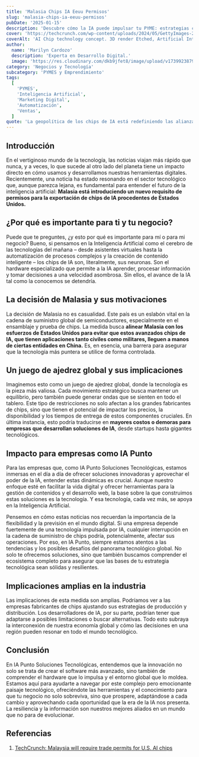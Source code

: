 ```yaml
---
title: 'Malasia Chips IA Eeuu Permisos'
slug: 'malasia-chips-ia-eeuu-permisos'
pubDate: '2025-01-15'
description: 'Descubre cómo la IA puede impulsar tu PYME: estrategias concretas de marketing, automatización y datos para aumentar ventas.'
cover: 'https://techcrunch.com/wp-content/uploads/2024/05/GettyImages-2026266993.jpg?w=1024'
coverAlt: 'AI Chip technology concept. 3D render Etched, Artificial Intelligence Diffusion Rule'
author:
  name: 'Marilyn Cardozo'
  description: 'Experta en Desarrollo Digital.'
  image: 'https://res.cloudinary.com/dkb9jfet8/image/upload/v1739923879/marilyn_s2mi4a.png'
category: 'Negocios y Tecnología'
subcategory: 'PYMES y Emprendimiento'
tags:
  [
    'PYMES',
    'Inteligencia Artificial',
    'Marketing Digital',
    'Automatización',
    'Ventas',
  ]
quote: 'La geopolítica de los chips de IA está redefiniendo las alianzas tecnológicas. — Marilyn Cardozo'
---
```

<h2 id="introduccion">Introducción</h2>

En el vertiginoso mundo de la tecnología, las noticias viajan más rápido que nunca, y a veces, lo que sucede al otro lado del planeta tiene un impacto directo en cómo usamos y desarrollamos nuestras herramientas digitales. Recientemente, una noticia ha estado resonando en el sector tecnológico que, aunque parezca lejana, es fundamental para entender el futuro de la inteligencia artificial: **Malasia está introduciendo un nuevo requisito de permisos para la exportación de chips de IA procedentes de Estados Unidos.**

<h2 id="por-que-es-importante-para-ti-y-tu-negocio">¿Por qué es importante para ti y tu negocio?</h2>

Puede que te preguntes, ¿y esto por qué es importante para mí o para mi negocio? Bueno, si pensamos en la Inteligencia Artificial como el cerebro de las tecnologías del mañana – desde asistentes virtuales hasta la automatización de procesos complejos y la creación de contenido inteligente – los chips de IA son, literalmente, sus neuronas. Son el hardware especializado que permite a la IA aprender, procesar información y tomar decisiones a una velocidad asombrosa. Sin ellos, el avance de la IA tal como la conocemos se detendría.

<h2 id="la-decision-de-malasia-y-sus-motivaciones">La decisión de Malasia y sus motivaciones</h2>

La decisión de Malasia no es casualidad. Este país es un eslabón vital en la cadena de suministro global de semiconductores, especialmente en el ensamblaje y prueba de chips. La medida busca **alinear Malasia con los esfuerzos de Estados Unidos para evitar que estos avanzados chips de IA, que tienen aplicaciones tanto civiles como militares, lleguen a manos de ciertas entidades en China.** Es, en esencia, una barrera para asegurar que la tecnología más puntera se utilice de forma controlada.

<h2 id="un-juego-de-ajedrez-global-y-sus-implicaciones">Un juego de ajedrez global y sus implicaciones</h2>

Imaginemos esto como un juego de ajedrez global, donde la tecnología es la pieza más valiosa. Cada movimiento estratégico busca mantener un equilibrio, pero también puede generar ondas que se sienten en todo el tablero. Este tipo de restricciones no solo afectan a los grandes fabricantes de chips, sino que tienen el potencial de impactar los precios, la disponibilidad y los tiempos de entrega de estos componentes cruciales. En última instancia, esto podría traducirse en **mayores costos o demoras para empresas que desarrollan soluciones de IA**, desde startups hasta gigantes tecnológicos.

<h2 id="impacto-para-empresas-como-ia-punto">Impacto para empresas como IA Punto</h2>

Para las empresas que, como IA Punto Soluciones Tecnológicas, estamos inmersas en el día a día de ofrecer soluciones innovadoras y aprovechar el poder de la IA, entender estas dinámicas es crucial. Aunque nuestro enfoque esté en facilitar la vida digital y ofrecer herramientas para la gestión de contenidos y el desarrollo web, la base sobre la que construimos estas soluciones es la tecnología. Y esa tecnología, cada vez más, se apoya en la Inteligencia Artificial.

Pensemos en cómo estas noticias nos recuerdan la importancia de la flexibilidad y la previsión en el mundo digital. Si una empresa depende fuertemente de una tecnología impulsada por IA, cualquier interrupción en la cadena de suministro de chips podría, potencialmente, afectar sus operaciones. Por eso, en IA Punto, siempre estamos atentos a las tendencias y los posibles desafíos del panorama tecnológico global. No solo te ofrecemos soluciones, sino que también buscamos comprender el ecosistema completo para asegurar que las bases de tu estrategia tecnológica sean sólidas y resilientes.

<h2 id="implicaciones-amplias-en-la-industria">Implicaciones amplias en la industria</h2>

Las implicaciones de esta medida son amplias. Podríamos ver a las empresas fabricantes de chips ajustando sus estrategias de producción y distribución. Los desarrolladores de IA, por su parte, podrían tener que adaptarse a posibles limitaciones o buscar alternativas. Todo esto subraya la interconexión de nuestra economía global y cómo las decisiones en una región pueden resonar en todo el mundo tecnológico.

<h2 id="conclusion">Conclusión</h2>

En IA Punto Soluciones Tecnológicas, entendemos que la innovación no solo se trata de crear el software más avanzado, sino también de comprender el hardware que lo impulsa y el entorno global que lo moldea. Estamos aquí para ayudarte a navegar por este complejo pero emocionante paisaje tecnológico, ofreciéndote las herramientas y el conocimiento para que tu negocio no solo sobreviva, sino que prospere, adaptándose a cada cambio y aprovechando cada oportunidad que la era de la IA nos presenta. La resiliencia y la información son nuestros mejores aliados en un mundo que no para de evolucionar.

<h2 id="referencias">Referencias</h2>

1.  <a href="https://techcrunch.com/2025/07/14/malaysia-will-require-trade-permits-for-u-s-ai-chips/" target="_blank" rel="noopener noreferrer">TechCrunch: Malaysia will require trade permits for U.S. AI chips</a>


